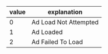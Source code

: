 | value | explanation           |
| ----- | --------------------- |
| 0     | Ad Load Not Attempted |
| 1     | Ad Loaded             |
| 2     | Ad Failed To Load     |
